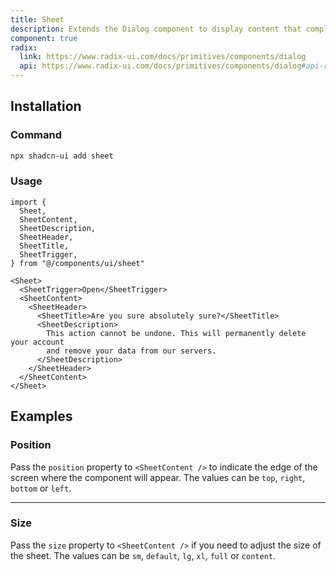 ```yaml
---
title: Sheet
description: Extends the Dialog component to display content that complements the main content of the screen.
component: true
radix:
  link: https://www.radix-ui.com/docs/primitives/components/dialog
  api: https://www.radix-ui.com/docs/primitives/components/dialog#api-reference
---
```


<ComponentPreview name="sheet-demo" />

## Installation

<Steps>

### Command

```bash
npx shadcn-ui add sheet
```

### Usage

```tsx
import {
  Sheet,
  SheetContent,
  SheetDescription,
  SheetHeader,
  SheetTitle,
  SheetTrigger,
} from "@/components/ui/sheet"
```

```tsx
<Sheet>
  <SheetTrigger>Open</SheetTrigger>
  <SheetContent>
    <SheetHeader>
      <SheetTitle>Are you sure absolutely sure?</SheetTitle>
      <SheetDescription>
        This action cannot be undone. This will permanently delete your account
        and remove your data from our servers.
      </SheetDescription>
    </SheetHeader>
  </SheetContent>
</Sheet>
```

</Steps>

## Examples

### Position

Pass the `position` property to `<SheetContent />` to indicate the edge of the screen where the component will appear. The values can be `top`, `right`, `bottom` or `left`.

<ComponentPreview name="sheet-position" />

---

### Size

Pass the `size` property to `<SheetContent />` if you need to adjust the size of the sheet. The values can be `sm`, `default`, `lg`, `xl`, `full` or `content`.

<ComponentPreview name="sheet-size" />
